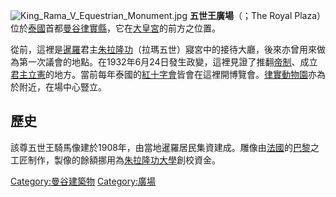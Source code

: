 [[File:King_Rama_V_Equestrian_Monument.jpg|thumb]]
{{coord|13|46|8|N|100|30|44|E|type:landmark|display=title}}
'''五世王廣場'''（{{lang-th|ลานพระบรมรูปทรงม้า}}；The Royal Plaza）位於[[泰國|泰國]]首都[[曼谷|曼谷]][[律實縣|律實縣]]，它在[[曼谷大皇宫|大皇宮]]的前方之位置。

從前，這裡是[[暹羅|暹羅]]君主[[朱拉隆功|朱拉隆功]]（拉瑪五世）寢宮中的接待大廳，後來亦曾用來做為第一次議會的地點。在1932年6月24日發生政變，這裡見證了推翻[[帝制|帝制]]、成立[[君主立憲|君主立憲]]的地方。當前每年泰國的[[紅十字會|紅十字會]]皆會在這裡開博覽會。[[律實動物園|律實動物園]]亦為於附近，在場中心豎立{{link-en|五世王騎馬像|Equestrian statue of King Chulalongkorn}}。

==歷史==
該尊五世王騎馬像建於1908年，由當地暹羅居民集資建成。雕像由[[法國|法國]]的[[巴黎|巴黎]]之工匠制作，製像的餘額挪用為[[朱拉隆功大學|朱拉隆功大學]]創校資金。

{{泰國小作品}}

[[Category:曼谷建築物|Category:曼谷建築物]]
[[Category:廣場|Category:廣場]]